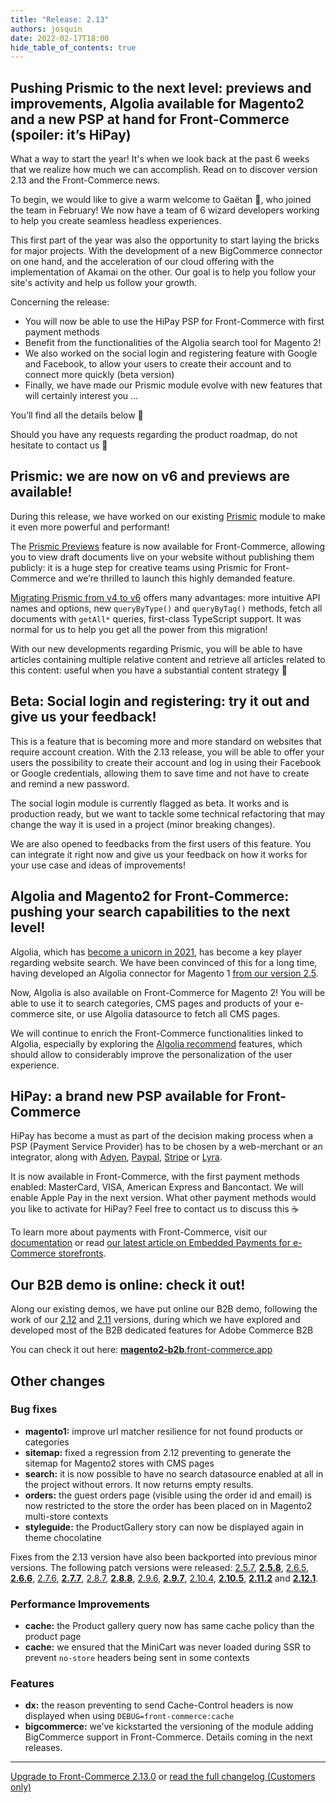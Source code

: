 ```yaml
---
title: "Release: 2.13"
authors: josquin
date: 2022-02-17T18:00
hide_table_of_contents: true
---
```



## Pushing Prismic to the next level: previews and improvements, Algolia available for Magento2 and a new PSP at hand for Front-Commerce (spoiler: it’s HiPay)

What a way to start the year! It's when we look back at the past 6 weeks that we
realize how much we can accomplish. Read on to discover version 2.13 and the
Front-Commerce news.

To begin, we would like to give a warm welcome to Gaëtan 👋, who joined the team
in February! We now have a team of 6 wizard developers working to help you
create seamless headless experiences.

This first part of the year was also the opportunity to start laying the bricks
for major projects. With the development of a new BigCommerce connector on one
hand, and the acceleration of our cloud offering with the implementation of
Akamai on the other. Our goal is to help you follow your site's activity and
help us follow your growth.

Concerning the release:

- You will now be able to use the HiPay PSP for Front-Commerce with first
  payment methods
- Benefit from the functionalities of the Algolia search tool for Magento 2!
- We also worked on the social login and registering feature with Google and
  Facebook, to allow your users to create their account and to connect more
  quickly (beta version)
- Finally, we have made our Prismic module evolve with new features that will
  certainly interest you ...

You’ll find all the details below 👀

Should you have any requests regarding the product roadmap, do not hesitate to
contact us 👋

<Calendly />

<!--truncate-->


## Prismic: we are now on v6 and previews are available!

During this release, we have worked on our existing
[Prismic](https://prismic.io/) module to make it even more powerful and
performant!

The [Prismic Previews](https://www.youtube.com/watch?v=v0zt9mzaF_g) feature is
now available for Front-Commerce, allowing you to view draft documents live on
your website without publishing them publicly: it is a huge step for creative
teams using Prismic for Front-Commerce and we’re thrilled to launch this highly
demanded feature.

[Migrating Prismic from v4 to v6](https://prismic.io/docs/technologies/prismic-client-v6-migration-guide)
offers many advantages: more intuitive API names and options, new
`queryByType()` and `queryByTag()` methods, fetch all documents with `getAll*`
queries, first-class TypeScript support. It was normal for us to help you get
all the power from this migration!

With our new developments regarding Prismic, you will be able to have articles
containing multiple relative content and retrieve all articles related to this
content: useful when you have a substantial content strategy 🤙

## Beta: Social login and registering: try it out and give us your feedback!

This is a feature that is becoming more and more standard on websites that
require account creation. With the 2.13 release, you will be able to offer your
users the possibility to create their account and log in using their Facebook or
Google credentials, allowing them to save time and not have to create and remind
a new password.

The social login module is currently flagged as beta. It works and is production
ready, but we want to tackle some technical refactoring that may change the way
it is used in a project (minor breaking changes).

We are also opened to feedbacks from the first users of this feature. You can
integrate it right now and give us your feedback on how it works for your use
case and ideas of improvements!

<LoomVideo url="https://www.loom.com/embed/b52c8896d6f842aeab459d6c6a8a6e88" />

## Algolia and Magento2 for Front-Commerce: pushing your search capabilities to the next level!

Algolia, which has
[become a unicorn in 2021](https://www.usine-digitale.fr/article/algolia-le-google-des-entreprises-leve-150-millions-de-dollars.N1129259),
has become a key player regarding website search. We have been convinced of this
for a long time, having developed an Algolia connector for Magento 1
[from our version 2.5](/changelog/front-commerce-2.5/).

Now, Algolia is also available on Front-Commerce for Magento 2! You will be able
to use it to search categories, CMS pages and products of your e-commerce site,
or use Algolia datasource to fetch all CMS pages.

We will continue to enrich the Front-Commerce functionalities linked to Algolia,
especially by exploring the
[Algolia recommend](https://www.algolia.com/products/recommendations/) features,
which should allow to considerably improve the personalization of the user
experience.

## HiPay: a brand new PSP available for Front-Commerce

HiPay has become a must as part of the decision making process when a PSP
(Payment Service Provider) has to be chosen by a web-merchant or an integrator,
along with [Adyen](/docs/2.x/advanced/payments/adyen),
[Paypal](/docs/2.x/advanced/payments/paypal),
[Stripe](/docs/2.x/advanced/payments/stripe) or
[Lyra](/docs/2.x/advanced/payments/payzen).

It is now available in Front-Commerce, with the first payment methods enabled:
MasterCard, VISA, American Express and Bancontact. We will enable Apple Pay in
the next version. What other payment methods would you like to activate for
HiPay? Feel free to contact us to discuss this ☕

To learn more about payments with Front-Commerce, visit our
[documentation](/docs/2.x/advanced/payments/stripe#Front-Commerce-Payment) or
read
[our latest article on Embedded Payments for e-Commerce storefronts](https://www.front-commerce.com/embedded-payments-for-e-commerce/).

## Our B2B demo is online: check it out!

Along our existing demos, we have put online our B2B demo, following the work of
our [2.12](/changelog/front-commerce-2.12/) and
[2.11](/changelog/front-commerce-2.11/) versions, during which we have explored
and developed most of the B2B dedicated features for Adobe Commerce B2B

You can check it out here:
[**magento2-b2b**.front-commerce.app](https://magento2-b2b.front-commerce.app/)

## Other changes

### Bug fixes

- **magento1:** improve url matcher resilience for not found products or
  categories
- **sitemap:** fixed a regression from 2.12 preventing to generate the sitemap
  for Magento2 stores with CMS pages
- **search:** it is now possible to have no search datasource enabled at all in
  the project without errors. It now returns empty results.
- **orders:** the guest orders page (visible using the order id and email) is
  now restricted to the store the order has been placed on in Magento2
  multi-store contexts
- **styleguide:** the ProductGallery story can now be displayed again in theme
  chocolatine

Fixes from the 2.13 version have also been backported into previous minor
versions. The following patch versions were released:
[2.5.7](https://gitlab.blackswift.cloud/front-commerce/front-commerce/-/releases/2.5.7),
[**2.5.8**](https://gitlab.blackswift.cloud/front-commerce/front-commerce/-/releases/2.5.8),
[2.6.5](https://gitlab.blackswift.cloud/front-commerce/front-commerce/-/releases/2.6.5),
[**2.6.6**](https://gitlab.blackswift.cloud/front-commerce/front-commerce/-/releases/2.6.6),
[2.7.6](https://gitlab.blackswift.cloud/front-commerce/front-commerce/-/releases/2.7.6),
[**2.7.7**](https://gitlab.blackswift.cloud/front-commerce/front-commerce/-/releases/2.7.7),
[2.8.7](https://gitlab.blackswift.cloud/front-commerce/front-commerce/-/releases/2.8.7),
[**2.8.8**](https://gitlab.blackswift.cloud/front-commerce/front-commerce/-/releases/2.8.8),
[2.9.6](https://gitlab.blackswift.cloud/front-commerce/front-commerce/-/releases/2.9.6),
[**2.9.7**](https://gitlab.blackswift.cloud/front-commerce/front-commerce/-/releases/2.9.7),
[2.10.4](https://gitlab.blackswift.cloud/front-commerce/front-commerce/-/releases/2.10.4),
[**2.10.5**](https://gitlab.blackswift.cloud/front-commerce/front-commerce/-/releases/2.10.5),
[**2.11.2**](https://gitlab.blackswift.cloud/front-commerce/front-commerce/-/releases/2.11.2)
and
[**2.12.1**](https://gitlab.blackswift.cloud/front-commerce/front-commerce/-/releases/2.12.1).

### Performance Improvements

- **cache:** the Product gallery query now has same cache policy than the
  product page
- **cache:** we ensured that the MiniCart was never loaded during SSR to prevent
  `no-store` headers being sent in some contexts

### Features

- **dx:** the reason preventing to send Cache-Control headers is now displayed
  when using `DEBUG=front-commerce:cache`
- **bigcommerce:** we’ve kickstarted the versioning of the module adding
  BigCommerce support in Front-Commerce. Details coming in the next releases.

<hr />

<ChangelogFooter>

[Upgrade to Front-Commerce 2.13.0](/docs/2.x/appendices/migration-guides#2-12-0-gt-2-13-0)
or
[read the full changelog (Customers only)](https://gitlab.blackswift.cloud/front-commerce/front-commerce/-/releases/2.13.0)

</ChangelogFooter>

